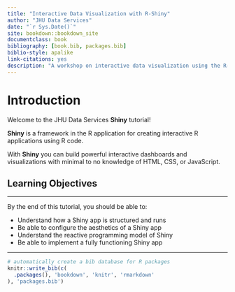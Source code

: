 ```yaml
--- 
title: "Interactive Data Visualization with R-Shiny"
author: "JHU Data Services"
date: "`r Sys.Date()`"
site: bookdown::bookdown_site
documentclass: book
bibliography: [book.bib, packages.bib]
biblio-style: apalike
link-citations: yes
description: "A workshop on interactive data visualization using the R-Shiny library in the R programming language."
---
```


# Introduction {-}

Welcome to the JHU Data Services **Shiny** tutorial! 

**Shiny** is a framework in the R application for creating interactive R applications using R code. 

With **Shiny** you can build powerful interactive dashboards and visualizations with minimal to no knowledge of HTML, CSS, or JavaScript.

## Learning Objectives {-}
***
By the end of this tutorial, you should be able to:
  
- Understand how a Shiny app is structured and runs
- Be able to configure the aesthetics of a Shiny app
- Understand the reactive programming model of Shiny
- Be able to implement a fully functioning Shiny app

***

```r
# automatically create a bib database for R packages
knitr::write_bib(c(
  .packages(), 'bookdown', 'knitr', 'rmarkdown'
), 'packages.bib')
```
